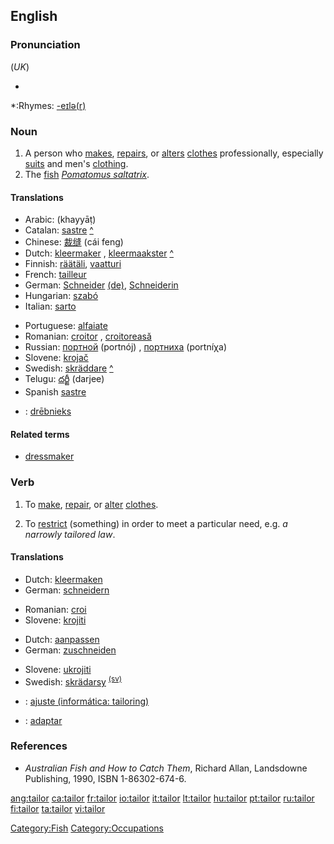 {{wikipedia}}
==English==

===Pronunciation===
{{IPA|/ˈteɪlə/}} (''UK'')
*{{audio|en-us-tailor.ogg|Audio (US)}}

*:Rhymes: [[Rhymes:English:-eɪlə(r)|-eɪlə(r)]]

===Noun===
{{en-noun}}

# A person who [[make]]s, [[repair]]s, or [[alter]]s [[clothes]] professionally, especially [[suit]]s and men's [[clothing]].
# The [[fish]] ''[[Pomatomus saltatrix]]''.  

====Translations====
{{trans-top|person who makes, repairs, or alters clothing as profession}}
*Arabic: {{ARchar|[[خياط|خيّاط]]}} (khayyāṭ)
*Catalan: [[sastre]] {{m}} [[:ca:sastre|^]]
*Chinese: [[裁缝]] (cái feng)
*Dutch: [[kleermaker]] {{m}}, [[kleermaakster]] {{f}} [[:nl:kleermaker|^]]
*Finnish: [[räätäli]], [[vaatturi]]
*French: [[tailleur]] {{m}}
*German: [[Schneider]] {{m}} [[:de:Schneider|(de)]], [[Schneiderin]] {{f}}
*Hungarian: [[szabó]]
*Italian: [[sarto]]
{{trans-mid}}
*Portuguese: [[alfaiate]] {{m}}
*Romanian: [[croitor]] {{m}}, [[croitoreasă]] {{f}}
*Russian: [[портной]] (portnój) {{m}}, [[портниха]] (portníχa) {{f}}
*Slovene: [[krojač]] {{m}}
*Swedish: [[skräddare]] {{c}} [[:sv:skräddare|^]]
*Telugu: [[దర్జీ]] (darjee)
*Spanish [[sastre]]
{{trans-bottom}}

{{checktrans}}
{{trans-top|translations to be categorized}}
*{{ttbc|Latvian}}: [[drēbnieks]]
{{trans-mid}}
{{trans-bottom}}

====Related terms====
*[[dressmaker]]

===Verb===
{{en-verb}}

# {{transitive}} To [[make]], [[repair]], or [[alter]] [[clothes]].
# {{transitive}} To [[restrict]] (something) in order to meet a particular need, e.g. ''a narrowly tailored law''.

====Translations====
{{trans-top|make, repair, or alter clothing}}
*Dutch: [[kleermaken]]
*German: [[schneidern]]
{{trans-mid}}
*Romanian: [[croi]] 
*Slovene: [[krojiti]]
{{trans-bottom}}

{{trans-top|restrict something to particular need}}
*Dutch: [[aanpassen]]
*German: [[zuschneiden]]
{{trans-mid}}
*Slovene: [[ukrojiti]]
*Swedish: [[skrädarsy]] <sup>[[:sv:skräddarsy|(sv)]]</sup>
{{trans-bottom}}

{{checktrans}}
{{trans-top|translations to be categorized}}
*{{ttbc|Portuguese}}: [[ajuste (informática: tailoring)]]
{{trans-mid}}
*{{ttbc|Spanish}}: [[adaptar]]
{{trans-bottom}}

===References===
* ''Australian Fish and How to Catch Them'', Richard Allan, Landsdowne Publishing, 1990, ISBN 1-86302-674-6.

[[Category:Fish]]
[[Category:Occupations]]

[[ang:tailor]]
[[ca:tailor]]
[[fr:tailor]]
[[io:tailor]]
[[it:tailor]]
[[lt:tailor]]
[[hu:tailor]]
[[pt:tailor]]
[[ru:tailor]]
[[fi:tailor]]
[[ta:tailor]]
[[vi:tailor]]